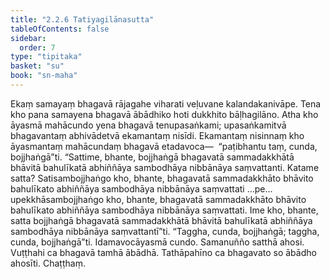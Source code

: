 ```yaml
---
title: "2.2.6 Tatiyagilānasutta"
tableOfContents: false
sidebar:
  order: 7
type: "tipitaka"
basket: "su"
book: "sn-maha"
---
```



<DynamicBreadcrumb />

<Division number="197" book="sn-maha">

<Paragraph number="442" book="sn-maha">
Ekaṃ samayaṃ bhagavā rājagahe viharati veḷuvane kalandakanivāpe. Tena kho pana samayena bhagavā ābādhiko hoti dukkhito bāḷhagilāno. Atha kho āyasmā mahācundo yena bhagavā tenupasaṅkami; upasaṅkamitvā bhagavantaṃ abhivādetvā ekamantaṃ nisīdi. Ekamantaṃ nisinnaṃ kho āyasmantaṃ mahācundaṃ bhagavā etadavoca—  “paṭibhantu taṃ, cunda, bojjhaṅgā”ti.
</Paragraph>

<Paragraph number="443" book="sn-maha">
“Sattime, bhante, bojjhaṅgā bhagavatā sammadakkhātā bhāvitā bahulīkatā abhiññāya sambodhāya nibbānāya saṃvattanti. Katame satta? Satisambojjhaṅgo kho, bhante, bhagavatā sammadakkhāto bhāvito bahulīkato abhiññāya sambodhāya nibbānāya saṃvattati …pe…  upekkhāsambojjhaṅgo kho, bhante, bhagavatā sammadakkhāto bhāvito bahulīkato abhiññāya sambodhāya nibbānāya saṃvattati. Ime kho, bhante, satta bojjhaṅgā bhagavatā sammadakkhātā bhāvitā bahulīkatā abhiññāya sambodhāya nibbānāya saṃvattantī”ti. “Taggha, cunda, bojjhaṅgā; taggha, cunda, bojjhaṅgā”ti.
</Paragraph>

<Paragraph number="444" book="sn-maha">
Idamavocāyasmā cundo. Samanuñño satthā ahosi. Vuṭṭhahi ca bhagavā tamhā ābādhā. Tathāpahīno ca bhagavato so ābādho ahosīti.

</Paragraph>
</Division>

<Paragraph number="445" type="center" book="sn-maha">
Chaṭṭhaṃ.
</Paragraph>